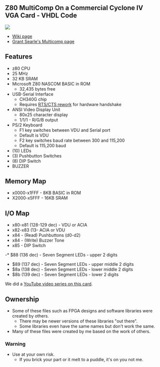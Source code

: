 == Z80  MultiComp On a Commercial Cyclone IV VGA Card - VHDL Code ==

<img src="http://land-boards.com/blwiki/images/9/9a/P1715-CROPPED-720PX.jpg"></img>

* [http://land-boards.com/blwiki/index.php?title=A-C4E10_Cyclone_IV_FPGA_EP4CE10E22C8N_Development_Board Wiki page]
* [http://searle.x10host.com/Multicomp/index.html Grant Searle's Multicomp page]

== Features ==

* z80 CPU
* 25 MHz
* 32 KB SRAM
*	Microsoft Z80 NASCOM BASIC in ROM
** 32,435 bytes free
* USB-Serial Interface
** CH340G chip
** Requires [http://land-boards.com/blwiki/index.php?title=A-C4E10_Cyclone_IV_FPGA_EP4CE10E22C8N_Development_Board#RTS.2FCTS_Rework RTS/CTS rework] for hardware handshake
* ANSI Video Display Unit
** 80x25 character display
** 1/1/1 - R/G/B output
* PS/2 Keyboard
** F1 key switches between VDU and Serial port
** Default is VDU
** F2 key switches baud rate between 300 and 115,200
** Default is 115,200 baud
* (10) LEDs
* (3) Pushbutton Switches
* (8) DIP Switch
* BUZZER

== Memory Map ==

* x0000-x1FFF - 8KB BASIC in ROM
* X2000-x5FFF - 16KB SRAM

==	I/O Map ==

*	x80-x81 (128-129 dec) - VDU or ACIA
* x82-x83 (13- ACIA or VDU
* x84 - (Read) Pushbuttons (d0-d2)
* x84 - (Write) Buzzer Tone
* x85 - DIP Switch
-* $88 (136 dec) - Seven Segment LEDs - upper 2 digits
* $89 (137 dec) - Seven Segment LEDs - upper middle 2 digits
* $8a (138 dec) - Seven Segment LEDs - lower middle 2 digits
* $8b (139 dec) - Seven Segment LEDs - lower 2 digits

We did a [https://www.youtube.com/playlist?list=PLn__0BqzWEWPk0-VW3kEpMNA81sIbhj6n YouTube video series on this card].

== Ownership ==

* Some of these files such as FPGA designs and software libraries were created by others.
** There may be newer versions of these libraries "out there".
** Some libraries even have the same names but don't work the same.
* Many of these files were created by me based on the work of others.

=== Warning ===

* Use at your own risk.
** If you brick your part or it melt to a puddle, it's on you not me.
